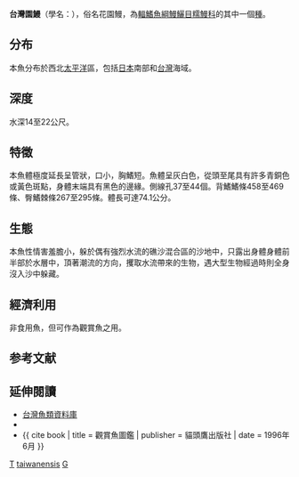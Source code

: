 {{Speciesbox
| taxon = Gorgasia taiwanensis
| status = LC
| status_system = IUCN3.1
| status_ref = <ref>{{cite iucn |author=Tighe, K. |author2=Smith, D.G. |author3=McCosker, J. |date=2019 |title=''Gorgasia taiwanensis'' |volume=2019 |page=e.T199207A2570012 |doi=10.2305/IUCN.UK.2019-1.RLTS.T199207A2570012.en |access-date=6 January 2022}}</ref>
| binomial_authority = [[Shao|Shao]], 1990
| synonyms = 
}}

'''台灣園鰻'''（學名：{{lang|la|''Gorgasia taiwanensis''}}），俗名花園鰻，為[[輻鰭魚綱|輻鰭魚綱]][[鰻鱺目|鰻鱺目]][[糯鰻科|糯鰻科]]的其中一個[[種|種]]。

==分布==
本魚分布於西北[[太平洋|太平洋]]區，包括[[日本|日本]]南部和[[台灣|台灣]]海域。

==深度==
水深14至22公尺。

==特徵==
本魚體極度延長呈管狀，口小，胸鰭短。魚體呈灰白色，從頭至尾具有許多青銅色或黃色斑點，身體末端具有黑色的邊緣。側線孔37至44個。背鰭鰭條458至469條、臀鰭棘條267至295條。體長可達74.1公分。

==生態==
本魚性情害羞膽小，躲於偶有強烈水流的礁沙混合區的沙地中，只露出身體身體前半部於水層中，頂著潮流的方向，攫取水流帶來的生物，遇大型生物經過時則全身沒入沙中躲藏。

==經濟利用==
非食用魚，但可作為觀賞魚之用。

==参考文献==
{{reflist}}

==延伸閱讀==
*[http://fishdb.sinica.edu.tw/ 台灣魚類資料庫]{{Wayback|url=http://fishdb.sinica.edu.tw/ |date=20160304193340 }}
*{{FishBase_species|genus=Gorgasia|species=taiwanensis|year=2011|month=12}}
*{{ cite book | title = 觀賞魚圖鑑 | publisher = 貓頭鷹出版社 | date = 1996年6月 }}
{{Taxonbar|from=Q3758016}}

[[Category:觀賞魚|T]]
[[Category:園鰻屬|taiwanensis]]
[[Category:1990年描述的魚類|G]]
